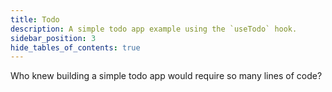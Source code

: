 ---
title: Todo
description: A simple todo app example using the `useTodo` hook.
sidebar_position: 3
hide_tables_of_contents: true
---

Who knew building a simple todo app would require so many lines of code?

<TodoApp />